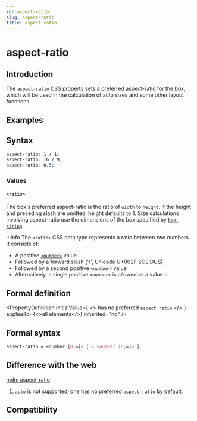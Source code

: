 ```yaml
---
id: aspect-ratio
slug: aspect-ratio
title: aspect-ratio
---
```


# aspect-ratio

## Introduction

The `aspect-ratio` CSS property sets a preferred aspect-ratio for the box, which will be used in the calculation of auto sizes and some other layout functions.

## Examples


<Go
  example="css-api"
  defaultFile="src/aspect-ratio/App.tsx"
  img="/assets/doc/css/aspect-ratio.jpg"
  defaultEntryFile="dist/aspect-ratio.lynx.bundle"
  entry="src/aspect-ratio"
/>

## Syntax

```css
aspect-ratio: 1 / 1;
aspect-ratio: 16 / 9;
aspect-ratio: 0.5;
```

### Values

#### `<ratio>`

The box's preferred aspect-ratio is the ratio of `width` to `height`. If the height and preceding slash are omitted, height defaults to 1. Size calculations involving aspect-ratio use the dimensions of the box specified by [`box-sizing`](./box-sizing).

:::info
The `<ratio>` CSS data type represents a ratio between two numbers. It consists of:

- A positive [`<number>`](api/css/data-type/number.mdx) value
- Followed by a forward slash ('/', Unicode U+002F SOLIDUS)
- Followed by a second positive `<number>` value
- Alternatively, a single positive `<number>` is allowed as a value
  :::

## Formal definition


<PropertyDefinition
  initialValue={
    <>
      has no preferred <code>aspect ratio</code>
    </>
  }
  appliesTo={<>all elements</>}
  inherited="no"
/>

## Formal syntax

```css
aspect-ratio = <number [0,∞]> [ / <number [0,∞]> ]
```

## Difference with the web

[mdn: aspect-ratio](https://developer.mozilla.org/en-US/docs/Web/CSS/aspect-ratio)

1. `auto` is not supported, one has no preferred `aspect-ratio` by default.

## Compatibility


<LegacyCompatTable metadata="css/properties/aspect-ratio" />
